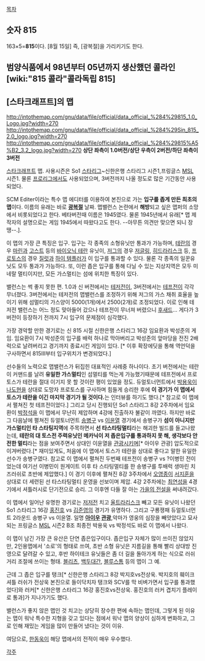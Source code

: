 [[목차]]
== 숫자 815 ==
163×5='''815'''이다. [8월 15일] 즉, [광복절]을 가리키기도 한다.

== 범양식품에서 98년부터 05년까지 생산했던 콜라인 [wiki:"815 콜라"콜라독립 815] ==

== [스타크래프트]의 맵 ==

http://intothemap.com/gnu/data/file/official/data_official_%284%29815_1.0_Logo.jpg?width=270 http://intothemap.com/gnu/data/file/official/data_official_%284%29Sin_815_2.0_logo.jpg?width=270
http://intothemap.com/gnu/data/file/official/data_official_%284%29815%A5%B2_3.2_logo.jpg?width=270
'''상단 좌측이 1.0버전/상단 우측이 2버전/하단 좌측이 3버전'''

[[스타크래프트]] 맵.
사용시즌은 So1 [[스타리그]]~신한은행 스타리그 시즌1,프링글스 [[MSL]] 시즌1. 물론 [[프로리그]]에서도 사용되었으며, 3버전까지 나올 정도로 많은 기간동안 사용되었다.

SCM Editer이라는 특수 맵 에디터를 이용하여 본진으로 가는 '''입구를 좁게 만든 최초의 맵'''이다. 이름의 유래는 바로 '''[[광복절]]''' 날짜. 맵밸런스 논란에서 '''해방'''되고 싶은 맵퍼의 소망에서 비롯되었다고 한다. 베타버전때 이름은 1945였다. 물론 1945년에서 유래[* 맵 제작자의 설명으로는 게임 1945에서 따왔다고도 한다. --아무튼 의견만 맞으면 되니 장땡--.].

이 맵의 가장 큰 특징은 입구. 입구는 각 종족의 소형유닛만 통과가 가능하며, [[테란]]의 경우 [[마린]]과 [[고스트]] 등의 [[바이오닉 테란]] 유닛이, [[저그]]의 경우 [[저글링]], [[히드라리스크]] 등, [[프로토스]]의 경우 [[질럿]]과 [[하이 템플러]]가 이 입구를 통과할 수 있다. 물론 각 종족의 일꾼유닛도 모두 통과가 가능하다. 또, 이런 좁은 입구를 통해 다닐 수 있는 지상지역은 모두 미네랄 멀티이지만, 모든 가스멀티는 섬에 위치한 특징이 있다.

밸런스는 썩 좋지 못한 편. 1.0과 신 버전에서는 [[테저전]]이, 3버전에서는 [[테프전]]이 각각 무너졌다. 3버전에서는 테저전의 맵밸런스를 조정하기 위해 저그의 가스 채취 효율을 높이기 위해 섬멀티의 가스양이 5000(1개)에서 2500(2개)로 조정되었다. 이로 인해 테저전 밸런스는 어느 정도 맞아들어 갔으나 테프전이 무너져 버렸으니 [[후새드]]... 게다가 3버전이 등장하기 전까지 7시 입구의 문제점이 심각했다.

{{{#!html
<object width="640" height="360"><param name="movie" value="//www.youtube.com/v/ZcTdl4URQ1I?version=3&amp;hl=ko_KR"></param><param name="allowFullScreen" value="true"></param><param name="allowscriptaccess" value="always"></param><embed src="//www.youtube.com/v/ZcTdl4URQ1I?version=3&amp;hl=ko_KR" type="application/x-shockwave-flash" width="640" height="360" allowscriptaccess="always" allowfullscreen="true"></embed></object>}}}


가장 경악할 만한 경기로는 신 815 시절 신한은행 스타리그 16강 임요환과 박성준의 게임. 임요환이 7시 박성준의 입구를 배럭 하나로 막아버리고 박성준의 앞마당을 전진 2배럭으로 날려버리고 경기까지 종료시킨 게임이 있다. [* 이후 확장에딧을 통해 역언덕을 구사하면서 815Ⅲ부터 입구위치가 변경되었다.]

선수들의 노력으로 맵밸런스가 뒤집힌 대표적인 사례중 하나이다. 초기 버전에서는 테란이 커맨드를 날려 '''유일한 가스멀티'''인 섬멀티를 먹는게 가능했기때문에 테프전에서 프로토스가 테란을 절대 이기지 못 할 것이란 평이 있었을 정도. 듀얼토너먼트에서 [[박용욱]]이 [[나도현]]을 상대로 도망자 프로토스를 구사하며 힘들게 승리한 후에 '''이 경기가 이 맵에서 토스가 테란을 이긴 마지막 경기가 될 것이다.'''는 인터뷰를 하기도 했다.[* 참고로 이 맵에서 펼쳐진 첫 테프전이었다.] 그리고 당시 진행되던 So1 스타리그 8강 2주차에서 임요환이 [[박정석]]을 이 맵에서 무난히 제압하며 4강에 진출하자 불같이 까였다.
하지만 바로 그 다음날에 펼쳐진 듀얼토너먼트 [[송병구]] vs [[이윤열]] 경기에서 송병구가 '''섬이 아니지만 가스멀티인 타 스타팅지역'''에 주목하면서 '''선 타스타팅멀티'''라는 해괴한 빌드를 들고나왔는데, '''테란의 대 토스전 주력유닛인 메카닉이 저 좁은입구를 통과하지 못 해, 생각보다 안전한 멀티'''라는 점을 보여주면서 상대인 이윤열을 [[관광]]시키며[* 아이우 관광] 압도적으로 이겨버렸다.[* 재미있게도, 처음에 이 맵에서 토스가 테란을 상대로 좋다고 말한 유일한 선수가 송병구였다. 참고로 이 맵에서 펼쳐진 두번째 테프전이 송병구 vs ?이병민 전이었는데 여기선 이병민이 원게이트 이후 타 스타팅멀티를 한 송병구를 투배럭 생마린 치즈러쉬로 초반에 제압했다.] 이 경기 이후에 펼쳐진 8강 3주차에서 [[오영종]]이 [[서지훈]]을 상대로 더 세련된 선 타스타팅멀티 운영을 선보이며 제압. 4강 2주차에는 [[최연성]]을 4경기에서 셔틀러시로 단기전으로 승리. 그 이후엔 다들 잘 아는 [[가을의 전설]]을 써내려갔다.

이 맵에서 일어난 유명한 경기로는 [[저저전]] 치고 [[울트라리스크]] 빼고 모든 유닛이 나왔던 So1 스타리그 16강 [[홍진호]] vs [[김준영]]의 경기가 유명하다. 그리고 구룡쟁패 듀얼토너먼트 2라운드 송병구 vs 이윤열. 일명 '''[[아이우]] [[관광]]''',악마가 영웅의 심장을 빼앗았다고 묘사되는 프링글스 [[MSL]] 시즌2 B조 최종전 박용욱 vs 박정석도 바로 이 맵에서 나왔다.

이 맵이 남긴 가장 큰 유산은 단연 좁은입구이다. 좁은입구 자체가 많이 쓰이진 않았지만, 2인용맵에서 '소로'의 형태로 쓰여, 초반 소형 유닛은 지름길을 통해 빨리 상대방 진영으로 달려갈 수 있고, 후반 하이테크 유닛들은 좀 더 길을 돌아가게 하는 식으로 러쉬거리 조절에 쓰이는 형태. [[블리츠]], [[백두대간]], [[블루스톰]] 등의 맵이 그 예.

근데 그 좁은 입구를 탱크[* 신한은행 스타리그 8강 박지호vs전상욱. 박지호의 훼이크 셔틀 러쉬가 전상욱 본진으로 들이닥치자 탱크와 SCV를 막 비벼가면서 입구를 통과했었다]와 러커[* 신한은행 스타리그 16강 홍진호vs전상욱. 홍진호의 러커 겹치기 플레이로 통과]가 지나가기도 했다.

밸런스가 좋지 않은 맵인 것 치고는 상당히 장수한 편에 속하는 맵인데, 그렇게 된 이유는 맵이 워낙 특수한 지형을 갖고 있다는 점에서 워낙 맵의 양상이 심하게 변화하고, 그로 인해 재밌는 게임을 많이 만들어 냈다는 것이 이유.

여담으로, [[한동욱]]이 해당 맵에서의 전적이 매우 우수했다.

[[각주]]
